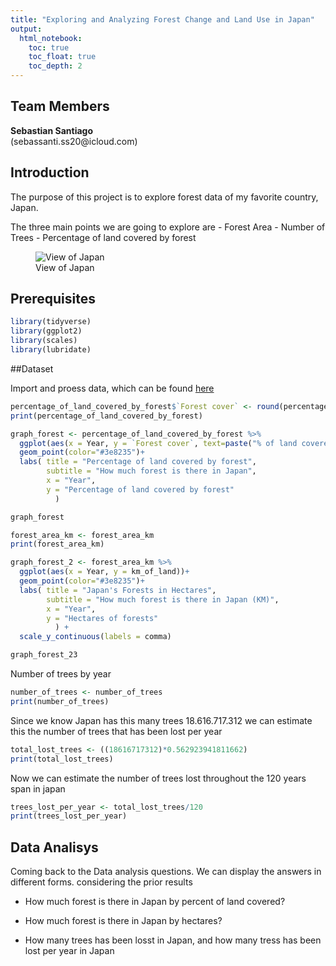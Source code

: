 ```yaml
---
title: "Exploring and Analyzing Forest Change and Land Use in Japan"
output:
  html_notebook:
    toc: true
    toc_float: true
    toc_depth: 2
---
```


## Team Members

**Sebastian Santiago** <br> (sebassanti.ss20@icloud.com)

## Introduction


The purpose of this project is to explore forest data of my favorite country, Japan.

The three main points we are going to explore are
- Forest Area
- Number of Trees
- Percentage of land covered by forest

![View of Japan](../Images/Tokyo_Adobe.jpeg)

## Prerequisites

```r
library(tidyverse)
library(ggplot2)
library(scales)
library(lubridate)
```

##Dataset

Import and proess data, which can be found
[here](https://github.com/Cbassnotcool/final_project_ds.git)

```r
percentage_of_land_covered_by_forest$`Forest cover` <- round(percentage_of_land_covered_by_forest$`Forest cover`, digits = 2 )
print(percentage_of_land_covered_by_forest)
```

```r
graph_forest <- percentage_of_land_covered_by_forest %>% 
  ggplot(aes(x = Year, y = `Forest cover`, text=paste("% of land covered in forests:", `Forest cover`)))+
  geom_point(color="#3e8235")+
  labs( title = "Percentage of land covered by forest",
        subtitle = "How much forest is there in Japan",
        x = "Year",
        y = "Percentage of land covered by forest"
          ) 

graph_forest
```

```r
forest_area_km <- forest_area_km
print(forest_area_km)
```

```r
graph_forest_2 <- forest_area_km %>% 
  ggplot(aes(x = Year, y = km_of_land))+
  geom_point(color="#3e8235")+
  labs( title = "Japan's Forests in Hectares",
        subtitle = "How much forest is there in Japan (KM)",
        x = "Year",
        y = "Hectares of forests"
          ) +
  scale_y_continuous(labels = comma)


```

```r
graph_forest_23
```

Number of trees by year 

```r
number_of_trees <- number_of_trees
print(number_of_trees)
```
Since we know Japan has this many trees 18.616.717.312	we can estimate this the number of trees that has been lost per year

```r
total_lost_trees <- ((18616717312)*0.562923941811662)
print(total_lost_trees)
```

Now we can estimate the number of trees lost throughout the 120 years span in japan

```r
trees_lost_per_year <- total_lost_trees/120
print(trees_lost_per_year)
```

## Data Analisys 

Coming back to the Data analysis questions. We can display the answers in different forms. considering the prior results

- How much forest is there in Japan by percent of land covered? <br>

- How much forest is there in Japan by hectares? <br>

- How many trees has been losst in Japan, and how many tress has been lost per year in Japan


